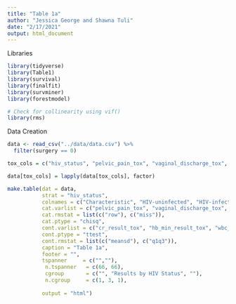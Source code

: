 ```yaml
---
title: "Table 1a"
author: "Jessica George and Shawna Tuli"
date: "2/17/2021"
output: html_document
---
```


Libraries
```r
library(tidyverse)
library(Table1)
library(survival)
library(finalfit)
library(survminer)
library(forestmodel)

# Check for collinearity using vif()
library(rms)
```

Data Creation
```r
data <- read_csv("../data/data.csv") %>% 
  filter(surgery == 0)

tox_cols = c("hiv_status", "pelvic_pain_tox", "vaginal_discharge_tox", "vaginal_hemorrhage_tox", "fatigue_tox", "weight_loss_tox", "nausea_tox", "vomiting_tox", "urine_freq_tox", "urine_incontinence_tox", "urine_urge_tox", "diarrhea_tox", "dermatitis_tox")

data[tox_cols] = lapply(data[tox_cols], factor)
```


```r
make.table(dat = data,
           strat = "hiv_status",
           colnames = c("Characteristic", "HIV-uninfected", "HIV-infected", "Overall", "P"),
           cat.varlist = c("pelvic_pain_tox", "vaginal_discharge_tox", "vaginal_hemorrhage_tox", "fatigue_tox", "weight_loss_tox", "nausea_tox", "vomiting_tox", "urine_freq_tox", "urine_incontinence_tox", "urine_urge_tox", "diarrhea_tox", "dermatitis_tox"),
           cat.rmstat = list(c("row"), c("miss")),
           cat.ptype = "chisq",
           cont.varlist = c("cr_result_tox", "hb_min_result_tox", "wbc_min_result_tox", "neut_min_result_tox", "alb_min_result_tox"),
           cont.ptype = "ttest",
           cont.rmstat = list(c("meansd"), c("q1q3")),
           caption = "Table 1a",
           footer = "",
           tspanner     = c("",""),
            n.tspanner   = c(66, 66),
            cgroup       = c("", "Results by HIV Status", ""),
            n.cgroup     = c(1, 3, 1),
            
           output = "html")
```